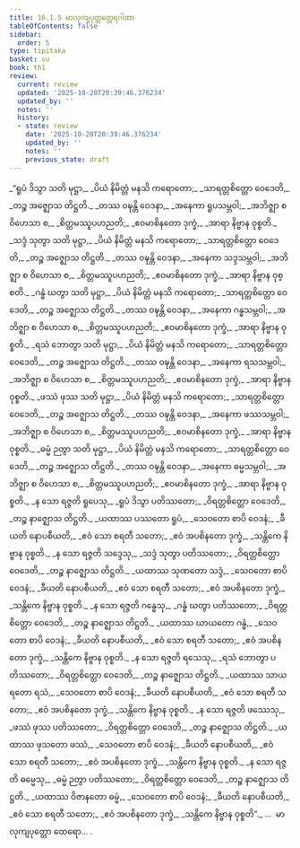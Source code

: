 ```yaml
---
title: 16.1.5 မာလုကျပုတ္တတ္ထေရဂါထာ
tableOfContents: false
sidebar:
  order: 5
type: tipitaka
basket: su
book: th1
review:
  current: review
  updated: '2025-10-20T20:39:46.376234'
  updated_by: ''
  notes: ''
  history:
  - state: review
    date: '2025-10-20T20:39:46.376234'
    updated_by: ''
    notes: ''
    previous_state: draft
---
```



<DynamicBreadcrumb />


<ReviewStatus review={frontmatter.review} showDetails={true} />

<HypothesisAnnotation frontmatter={frontmatter} />

<Division number="794" book="th1" e="ch" v="19" p="328">

<Paragraph number="1134" type="verses" book="th1">
_“ရူပံ ဒိသွာ သတိ မုဋ္ဌာ,_  
_ပိယံ နိမိတ္တံ မနသိ ကရောတော;_  
_သာရတ္တစိတ္တော ဝေဒေတိ,_  
_တဉ္စ အဇ္ဈောသ တိဋ္ဌတိ._  

</Paragraph>

</Division>
<Division number="795" book="th1" e="ch" v="19" p="328">

<Paragraph number="1135" type="verses" book="th1">
_တဿ ဝဍ္ဎန္တိ ဝေဒနာ,_  
_အနေကာ ရူပသမ္ဘဝါ;_  
_အဘိဇ္ဈာ စ ဝိဟေသာ စ,_  
_စိတ္တမဿူပဟညတိ;_  
_ဧဝမာစိနတော ဒုက္ခံ,_  
_အာရာ နိဗ္ဗာန ဝုစ္စတိ._  

</Paragraph>

</Division>
<Division number="796" book="th1" e="ch" v="19" p="328">

<Paragraph number="1136" type="verses" book="th1">
_သဒ္ဒံ သုတွာ သတိ မုဋ္ဌာ,_  
_ပိယံ နိမိတ္တံ မနသိ ကရောတော;_  
_သာရတ္တစိတ္တော ဝေဒေတိ,_  
_တဉ္စ အဇ္ဈောသ တိဋ္ဌတိ._  

</Paragraph>

</Division>
<Division number="797" book="th1" e="ch" v="19" p="328">

<Paragraph number="1137" type="verses" book="th1">
_တဿ ဝဍ္ဎန္တိ ဝေဒနာ,_  
_အနေကာ သဒ္ဒသမ္ဘဝါ;_  
_အဘိဇ္ဈာ စ ဝိဟေသာ စ,_  
_စိတ္တမဿူပဟညတိ;_  
_ဧဝမာစိနတော ဒုက္ခံ,_  
_အာရာ နိဗ္ဗာန ဝုစ္စတိ._  

</Paragraph>

</Division>
<Division number="798" book="th1" e="ch" v="19" p="328">

<Paragraph number="1138" type="verses" book="th1">
_ဂန္ဓံ ဃတွာ သတိ မုဋ္ဌာ,_  
_ပိယံ နိမိတ္တံ မနသိ ကရောတော;_  
_သာရတ္တစိတ္တော ဝေဒေတိ,_  
_တဉ္စ အဇ္ဈောသ တိဋ္ဌတိ._  

</Paragraph>

</Division>
<Division number="799" book="th1" e="ch" v="19" p="328">

<Paragraph number="1139" type="verses" book="th1">
_တဿ ဝဍ္ဎန္တိ ဝေဒနာ,_  
_အနေကာ ဂန္ဓသမ္ဘဝါ;_  
_အဘိဇ္ဈာ စ ဝိဟေသာ စ,_  
_စိတ္တမဿူပဟညတိ;_  
_ဧဝမာစိနတော ဒုက္ခံ,_  
_အာရာ နိဗ္ဗာန ဝုစ္စတိ._  

</Paragraph>

</Division>
<Division number="800" book="th1" e="ch" v="19" p="328">

<Paragraph number="1140" type="verses" book="th1">
_ရသံ ဘောတွာ သတိ မုဋ္ဌာ,_  
_ပိယံ နိမိတ္တံ မနသိ ကရောတော;_  
_သာရတ္တစိတ္တော ဝေဒေတိ,_  
_တဉ္စ အဇ္ဈောသ တိဋ္ဌတိ._  

</Paragraph>

</Division>
<Division number="801" book="th1" e="ch" v="19" p="328">

<Paragraph number="1141" type="verses" book="th1">
_တဿ ဝဍ္ဎန္တိ ဝေဒနာ,_  
_အနေကာ ရသသမ္ဘဝါ;_  
_အဘိဇ္ဈာ စ ဝိဟေသာ စ,_  
_စိတ္တမဿူပဟညတိ;_  
_ဧဝမာစိနတော ဒုက္ခံ,_  
_အာရာ နိဗ္ဗာန ဝုစ္စတိ._  

</Paragraph>

</Division>
<Division number="802" book="th1" e="ch" v="19" p="328">

<Paragraph number="1142" type="verses" book="th1">
_ဖဿံ ဖုဿ သတိ မုဋ္ဌာ,_  
_ပိယံ နိမိတ္တံ မနသိ ကရောတော;_  
_သာရတ္တစိတ္တော ဝေဒေတိ,_  
_တဉ္စ အဇ္ဈောသ တိဋ္ဌတိ._  

</Paragraph>

</Division>
<Division number="803" book="th1" e="ch" v="19" p="328">

<Paragraph number="1143" type="verses" book="th1">
_တဿ ဝဍ္ဎန္တိ ဝေဒနာ,_  
_အနေကာ ဖဿသမ္ဘဝါ;_  
_အဘိဇ္ဈာ စ ဝိဟေသာ စ,_  
_စိတ္တမဿူပဟညတိ;_  
_ဧဝမာစိနတော ဒုက္ခံ,_  
_အာရာ နိဗ္ဗာန ဝုစ္စတိ._  

</Paragraph>

</Division>
<Division number="804" book="th1" e="ch" v="19" p="328">

<Paragraph number="1144" type="verses" book="th1">
_ဓမ္မံ ဉတွာ သတိ မုဋ္ဌာ,_  
_ပိယံ နိမိတ္တံ မနသိ ကရောတော;_  
_သာရတ္တစိတ္တော ဝေဒေတိ,_  
_တဉ္စ အဇ္ဈောသ တိဋ္ဌတိ._  

</Paragraph>

</Division>
<Division number="805" book="th1" e="ch" v="19" p="329">

<Paragraph number="1145" type="verses" book="th1">
_တဿ ဝဍ္ဎန္တိ ဝေဒနာ,_  
_အနေကာ ဓမ္မသမ္ဘဝါ;_  
_အဘိဇ္ဈာ စ ဝိဟေသာ စ,_  
_စိတ္တမဿူပဟညတိ;_  
_ဧဝမာစိနတော ဒုက္ခံ,_  
_အာရာ နိဗ္ဗာန ဝုစ္စတိ._  

</Paragraph>

</Division>
<Division number="806" book="th1" e="ch" v="19" p="329">

<Paragraph number="1146" type="verses" book="th1">
_န သော ရဇ္ဇတိ ရူပေသု,_  
_ရူပံ ဒိသွာ ပတိဿတော;_  
_ဝိရတ္တစိတ္တော ဝေဒေတိ,_  
_တဉ္စ နာဇ္ဈောသ တိဋ္ဌတိ._  

</Paragraph>

</Division>
<Division number="807" book="th1" e="ch" v="19" p="329">

<Paragraph number="1147" type="verses" book="th1">
_ယထာဿ ပဿတော ရူပံ,_  
_သေဝတော စာပိ ဝေဒနံ;_  
_ခီယတိ နောပစီယတိ,_  
_ဧဝံ သော စရတီ သတော;_  
_ဧဝံ အပစိနတော ဒုက္ခံ,_  
_သန္တိကေ နိဗ္ဗာန ဝုစ္စတိ._  

</Paragraph>

</Division>
<Division number="808" book="th1" e="ch" v="19" p="329">

<Paragraph number="1148" type="verses" book="th1">
_န သော ရဇ္ဇတိ သဒ္ဒေသု,_  
_သဒ္ဒံ သုတွာ ပတိဿတော;_  
_ဝိရတ္တစိတ္တော ဝေဒေတိ,_  
_တဉ္စ နာဇ္ဈောသ တိဋ္ဌတိ._  

</Paragraph>

</Division>
<Division number="809" book="th1" e="ch" v="19" p="329">

<Paragraph number="1149" type="verses" book="th1">
_ယထာဿ သုဏတော သဒ္ဒံ,_  
_သေဝတော စာပိ ဝေဒနံ;_  
_ခီယတိ နောပစီယတိ,_  
_ဧဝံ သော စရတီ သတော;_  
_ဧဝံ အပစိနတော ဒုက္ခံ,_  
_သန္တိကေ နိဗ္ဗာန ဝုစ္စတိ._  

</Paragraph>

</Division>
<Division number="810" book="th1" e="ch" v="19" p="329">

<Paragraph number="1150" type="verses" book="th1">
_န သော ရဇ္ဇတိ ဂန္ဓေသု,_  
_ဂန္ဓံ ဃတွာ ပတိဿတော;_  
_ဝိရတ္တစိတ္တော ဝေဒေတိ,_  
_တဉ္စ နာဇ္ဈောသ တိဋ္ဌတိ._  

</Paragraph>

</Division>
<Division number="811" book="th1" e="ch" v="19" p="329">

<Paragraph number="1151" type="verses" book="th1">
_ယထာဿ ဃာယတော ဂန္ဓံ,_  
_သေဝတော စာပိ ဝေဒနံ;_  
_ခီယတိ နောပစီယတိ,_  
_ဧဝံ သော စရတီ သတော;_  
_ဧဝံ အပစိနတော ဒုက္ခံ,_  
_သန္တိကေ နိဗ္ဗာန ဝုစ္စတိ._  

</Paragraph>

</Division>
<Division number="812" book="th1" e="ch" v="19" p="329">

<Paragraph number="1152" type="verses" book="th1">
_န သော ရဇ္ဇတိ ရသေသု,_  
_ရသံ ဘောတွာ ပတိဿတော;_  
_ဝိရတ္တစိတ္တော ဝေဒေတိ,_  
_တဉ္စ နာဇ္ဈောသ တိဋ္ဌတိ._  

</Paragraph>

</Division>
<Division number="813" book="th1" e="ch" v="19" p="329">

<Paragraph number="1153" type="verses" book="th1">
_ယထာဿ သာယရတော ရသံ,_  
_သေဝတော စာပိ ဝေဒနံ;_  
_ခီယတိ နောပစီယတိ,_  
_ဧဝံ သော စရတီ သတော;_  
_ဧဝံ အပစိနတော ဒုက္ခံ,_  
_သန္တိကေ နိဗ္ဗာန ဝုစ္စတိ._  

</Paragraph>

</Division>
<Division number="814" book="th1" e="ch" v="19" p="329">

<Paragraph number="1154" type="verses" book="th1">
_န သော ရဇ္ဇတိ ဖဿေသု,_  
_ဖဿံ ဖုဿ ပတိဿတော;_  
_ဝိရတ္တစိတ္တော ဝေဒေတိ,_  
_တဉ္စ နာဇ္ဈောသ တိဋ္ဌတိ._  

</Paragraph>

</Division>
<Division number="815" book="th1" e="ch" v="19" p="329">

<Paragraph number="1155" type="verses" book="th1">
_ယထာဿ ဖုသတော ဖဿံ,_  
_သေဝတော စာပိ ဝေဒနံ;_  
_ခီယတိ နောပစီယတိ,_  
_ဧဝံ သော စရတီ သတော;_  
_ဧဝံ အပစိနတော ဒုက္ခံ,_  
_သန္တိကေ နိဗ္ဗာန ဝုစ္စတိ._  

</Paragraph>

</Division>
<Division number="816" book="th1" e="ch" v="19" p="329">

<Paragraph number="1156" type="verses" book="th1">
_န သော ရဇ္ဇတိ ဓမ္မေသု,_  
_ဓမ္မံ ဉတွာ ပတိဿတော;_  
_ဝိရတ္တစိတ္တော ဝေဒေတိ,_  
_တဉ္စ နာဇ္ဈောသ တိဋ္ဌတိ._  

</Paragraph>

</Division>
<Division number="817" book="th1" e="ch" v="19" p="330">

<Paragraph number="1157" type="verses" book="th1">
_ယထာဿ ဝိဇာနတော ဓမ္မံ,_  
_သေဝတော စာပိ ဝေဒနံ;_  
_ခီယတိ နောပစီယတိ,_  
_ဧဝံ သော စရတီ သတော;_  
_ဧဝံ အပစိနတော ဒုက္ခံ,_  
_သန္တိကေ နိဗ္ဗာန ဝုစ္စတိ”._  


</Paragraph>
</Division>

<Paragraph number="1158" type="center" book="th1">
…  မာလုကျပုတ္တော ထေရော… .
</Paragraph>